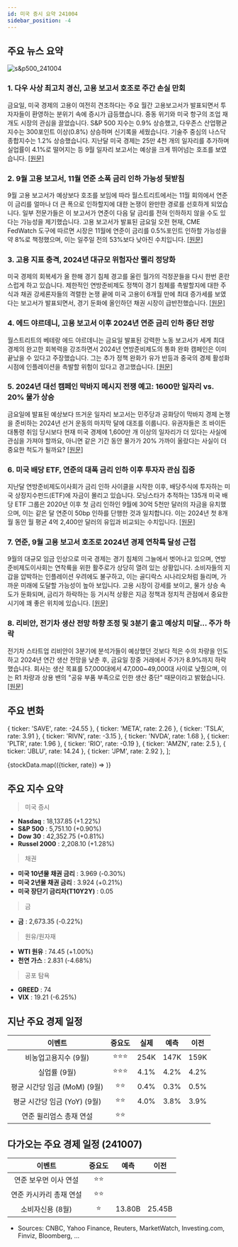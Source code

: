 ```yaml
---
id: 미국 증시 요약 241004
sidebar_position: -4
---
```


## 주요 뉴스 요약

![s&p500_241004](/map/241004.png)

### 1. **다우 사상 최고치 경신, 고용 보고서 호조로 주간 손실 만회**

금요일, 미국 경제의 고용이 여전히 견조하다는 주요 월간 고용보고서가 발표되면서 투자자들이 환영하는 분위기 속에 증시가 급등했습니다. 중동 위기와 미국 항구의 조업 재개도 시장의 관심을 끌었습니다. S&P 500 지수는 0.9% 상승했고, 다우존스 산업평균 지수는 300포인트 이상(0.8%) 상승하며 신기록을 세웠습니다. 기술주 중심의 나스닥 종합지수는 1.2% 상승했습니다. 지난달 미국 경제는 25만 4천 개의 일자리를 추가하며 실업률이 4.1%로 떨어지는 등 9월 일자리 보고서는 예상을 크게 뛰어넘는 호조를 보였습니다. [[원문]](https://finance.yahoo.com/news/live/stock-market-today-dow-leaps-to-record-stocks-recoup-weekly-losses-after-jobs-report-blowout-200121389.html)

### 2. **9월 고용 보고서, 11월 연준 소폭 금리 인하 가능성 뒷받침**

9월 고용 보고서가 예상보다 호조를 보임에 따라 월스트리트에서는 11월 회의에서 연준이 금리를 얼마나 더 큰 폭으로 인하할지에 대한 논쟁이 완만한 경로를 선호하게 되었습니다. 일부 전문가들은 이 보고서가 연준이 다음 달 금리를 전혀 인하하지 않을 수도 있다는 가능성을 제기했습니다. 고용 보고서가 발표된 금요일 오전 현재, CME FedWatch 도구에 따르면 시장은 11월에 연준이 금리를 0.5%포인트 인하할 가능성을 약 8%로 책정했으며, 이는 일주일 전의 53%보다 낮아진 수치입니다. [[원문]](https://finance.yahoo.com/news/september-jobs-report-builds-case-for-smaller-fed-rate-cut-in-november-144604615.html)

### 3. **고용 지표 충격, 2024년 대규모 위험자산 랠리 정당화**

미국 경제의 회복세가 올 한해 경기 침체 경고를 울린 월가의 걱정꾼들을 다시 한번 혼란스럽게 하고 있습니다. 제한적인 연방준비제도 정책이 경기 침체를 촉발할지에 대한 주식과 채권 강세론자들의 격렬한 논쟁 끝에 미국 고용이 6개월 만에 최대 증가세를 보였다는 보고서가 발표되면서, 경기 둔화에 올인하던 채권 시장이 급반전했습니다. [[원문]](https://www.bloomberg.com/news/articles/2024-10-04/wall-street-skeptics-thrashed-anew-in-jobs-day-economic-shocker?srnd=phx-markets&embedded-checkout=true)

### 4. **에드 야르데니, 고용 보고서 이후 2024년 연준 금리 인하 중단 전망**

월스트리트의 베테랑 에드 야르데니는 금요일 발표된 강력한 노동 보고서가 세계 최대 경제의 완고한 회복력을 강조하면서 2024년 연방준비제도의 통화 완화 캠페인은 이미 끝났을 수 있다고 주장했습니다. 그는 추가 정책 완화가 유가 반등과 중국의 경제 활성화 시점에 인플레이션을 촉발할 위험이 있다고 경고했습니다. [[원문]](https://finance.yahoo.com/news/ed-yardeni-sees-fed-pausing-215648825.html)

### 5. **2024년 대선 캠페인 막바지 메시지 전쟁 예고: 1600만 일자리 vs. 20% 물가 상승**

금요일에 발표된 예상보다 뜨거운 일자리 보고서는 민주당과 공화당이 막바지 경제 논쟁을 준비하는 2024년 선거 운동의 마지막 달에 대조를 이룹니다. 유권자들은 조 바이든 대통령 취임 당시보다 현재 미국 경제에 1,600만 개 이상의 일자리가 더 있다는 사실에 관심을 가져야 할까요, 아니면 같은 기간 동안 물가가 20% 가까이 올랐다는 사실이 더 중요한 척도가 될까요? [[원문]](https://finance.yahoo.com/news/a-messaging-battle-is-set-for-the-final-days-of-2024-campaign-16-million-jobs-vs-20-higher-prices-162322160.html)

### 6. **미국 배당 ETF, 연준의 대폭 금리 인하 이후 투자자 관심 집중**

지난달 연방준비제도이사회가 금리 인하 사이클을 시작한 이후, 배당주식에 투자하는 미국 상장지수펀드(ETF)에 자금이 몰리고 있습니다. 모닝스타가 추적하는 135개 미국 배당 ETF 그룹은 2020년 이후 첫 금리 인하인 9월에 30억 5천만 달러의 자금을 유치했으며, 이는 같은 달 연준이 50bp 인하를 단행한 것과 일치합니다. 이는 2024년 첫 8개월 동안 월 평균 4억 2,400만 달러의 유입과 비교되는 수치입니다. [[원문]](https://www.reuters.com/markets/us/us-dividend-etfs-bask-investor-attention-after-jumbo-fed-rate-cut-2024-10-04/)

### 7. **연준, 9월 고용 보고서 호조로 2024년 경제 연착륙 달성 근접**

9월의 대규모 임금 인상으로 미국 경제는 경기 침체의 그늘에서 벗어나고 있으며, 연방준비제도이사회는 연착륙을 위한 활주로가 상당히 열려 있는 상황입니다. 소비자들의 지갑을 압박하는 인플레이션 우려에도 불구하고, 이는 골디락스 시나리오처럼 들리며, 가까운 미래에 도달할 가능성이 높아 보입니다. 고용 시장이 강세를 보이고, 물가 상승 속도가 둔화되며, 금리가 하락하는 등 거시적 상황은 지금 정책과 정치적 관점에서 중요한 시기에 꽤 좋은 위치에 있습니다. [[원문]](https://www.cnbc.com/2024/10/04/fed-close-to-pulling-off-the-elusive-economic-soft-landing-in-2024-after-great-september-jobs-report.html)

### 8. **리비안, 전기차 생산 전망 하향 조정 및 3분기 출고 예상치 미달... 주가 하락**

전기차 스타트업 리비안이 3분기에 분석가들이 예상했던 것보다 적은 수의 차량을 인도하고 2024년 연간 생산 전망을 낮춘 후, 금요일 장중 거래에서 주가가 8.9%까지 하락했습니다. 회사는 생산 목표를 57,000대에서 47,000~49,000대 사이로 낮췄으며, 이는 R1 차량과 상용 밴의 "공유 부품 부족으로 인한 생산 중단" 때문이라고 밝혔습니다. [[원문]](https://www.cnbc.com/2024/10/04/rivian-lowers-production-forecast-misses-q3-delivery-expectations.html)

## 주요 변화

  { ticker: 'SAVE', rate: -24.55 },
  { ticker: 'META', rate: 2.26 },
  { ticker: 'TSLA', rate: 3.91 },
  { ticker: 'RIVN', rate: -3.15 },
  { ticker: 'NVDA', rate: 1.68 },
  { ticker: 'PLTR', rate: 1.96 },
  { ticker: 'RIO', rate: -0.19 },
  { ticker: 'AMZN', rate: 2.5 },
  { ticker: 'JBLU', rate: 14.24 },
  { ticker: 'JPM', rate: 2.92 },
];

{stockData.map(({ticker, rate}) => <StockCardMini key={ticker} ticker={ticker} rate={rate}></StockCardMini>)}

## 주요 지수 요약

> 미국 증시

- **Nasdaq** : 18,137.85 (+1.22%)
- **S&P 500** : 5,751.10 (+0.90%)
- **Dow 30** : 42,352.75 (+0.81%)
- **Russel 2000** : 2,208.10 (+1.28%)

> 채권

- **미국 10년물 채권 금리** : 3.969 (-0.30%)
- **미국 2년물 채권 금리** : 3.924 (+0.21%)
- **미국 장단기 금리차(T10Y2Y)** : 0.05

> 금

- **금** : 2,673.35 (-0.22%)

> 원유/원자재

- **WTI 원유** : 74.45 (+1.00%)
- **천연 가스** : 2.831 (-4.68%)

> 공포 탐욕

- **GREED** : 74
- **VIX** : 19.21 (-6.25%)

## 지난 주요 경제 일정

|            이벤트            | 중요도 | 실제 | 예측 | 이전 |
| :--------------------------: | :----: | :--: | :--: | :--: |
|     비농업고용지수 (9월)     | ⭐⭐⭐ | 254K | 147K | 159K |
|         실업률 (9월)         | ⭐⭐⭐ | 4.1% | 4.2% | 4.2% |
| 평균 시간당 임금 (MoM) (9월) |  ⭐⭐  | 0.4% | 0.3% | 0.5% |
| 평균 시간당 임금 (YoY) (9월) |  ⭐⭐  | 4.0% | 3.8% | 3.9% |
|   연준 윌리엄스 총재 연설    |  ⭐⭐  |      |      |      |

## 다가오는 주요 경제 일정 (241007)

|         이벤트          | 중요도 |  예측  |  이전  |
| :---------------------: | :----: | :----: | :----: |
|  연준 보우먼 이사 연설  |  ⭐⭐  |        |        |
| 연준 카시카리 총재 연설 |  ⭐⭐  |        |        |
|    소비자신용 (8월)     |   ⭐   | 13.80B | 25.45B |

- Sources: CNBC, Yahoo Finance, Reuters, MarketWatch, Investing.com, Finviz, Bloomberg, ...
